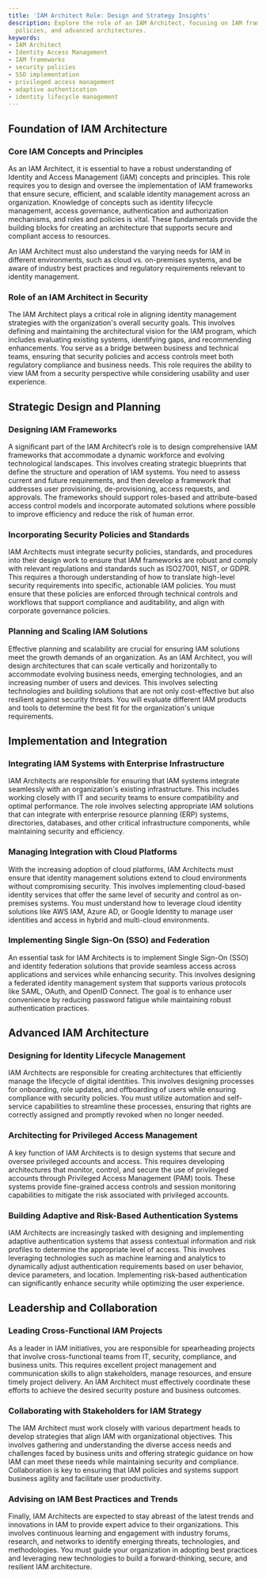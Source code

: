 ```yaml
---
title: 'IAM Architect Role: Design and Strategy Insights'
description: Explore the role of an IAM Architect, focusing on IAM frameworks, security
  policies, and advanced architectures.
keywords:
- IAM Architect
- Identity Access Management
- IAM frameworks
- security policies
- SSO implementation
- privileged access management
- adaptive authentication
- identity lifecycle management
---
```


## Foundation of IAM Architecture

### Core IAM Concepts and Principles

As an IAM Architect, it is essential to have a robust understanding of Identity and Access Management (IAM) concepts and principles. This role requires you to design and oversee the implementation of IAM frameworks that ensure secure, efficient, and scalable identity management across an organization. Knowledge of concepts such as identity lifecycle management, access governance, authentication and authorization mechanisms, and roles and policies is vital. These fundamentals provide the building blocks for creating an architecture that supports secure and compliant access to resources.

An IAM Architect must also understand the varying needs for IAM in different environments, such as cloud vs. on-premises systems, and be aware of industry best practices and regulatory requirements relevant to identity management.

### Role of an IAM Architect in Security

The IAM Architect plays a critical role in aligning identity management strategies with the organization's overall security goals. This involves defining and maintaining the architectural vision for the IAM program, which includes evaluating existing systems, identifying gaps, and recommending enhancements. You serve as a bridge between business and technical teams, ensuring that security policies and access controls meet both regulatory compliance and business needs. This role requires the ability to view IAM from a security perspective while considering usability and user experience.

## Strategic Design and Planning

### Designing IAM Frameworks

A significant part of the IAM Architect’s role is to design comprehensive IAM frameworks that accommodate a dynamic workforce and evolving technological landscapes. This involves creating strategic blueprints that define the structure and operation of IAM systems. You need to assess current and future requirements, and then develop a framework that addresses user provisioning, de-provisioning, access requests, and approvals. The frameworks should support roles-based and attribute-based access control models and incorporate automated solutions where possible to improve efficiency and reduce the risk of human error.

### Incorporating Security Policies and Standards

IAM Architects must integrate security policies, standards, and procedures into their design work to ensure that IAM frameworks are robust and comply with relevant regulations and standards such as ISO27001, NIST, or GDPR. This requires a thorough understanding of how to translate high-level security requirements into specific, actionable IAM policies. You must ensure that these policies are enforced through technical controls and workflows that support compliance and auditability, and align with corporate governance policies.

### Planning and Scaling IAM Solutions

Effective planning and scalability are crucial for ensuring IAM solutions meet the growth demands of an organization. As an IAM Architect, you will design architectures that can scale vertically and horizontally to accommodate evolving business needs, emerging technologies, and an increasing number of users and devices. This involves selecting technologies and building solutions that are not only cost-effective but also resilient against security threats. You will evaluate different IAM products and tools to determine the best fit for the organization's unique requirements.

## Implementation and Integration

### Integrating IAM Systems with Enterprise Infrastructure

IAM Architects are responsible for ensuring that IAM systems integrate seamlessly with an organization's existing infrastructure. This includes working closely with IT and security teams to ensure compatibility and optimal performance. The role involves selecting appropriate IAM solutions that can integrate with enterprise resource planning (ERP) systems, directories, databases, and other critical infrastructure components, while maintaining security and efficiency.

### Managing Integration with Cloud Platforms

With the increasing adoption of cloud platforms, IAM Architects must ensure that identity management solutions extend to cloud environments without compromising security. This involves implementing cloud-based identity services that offer the same level of security and control as on-premises systems. You must understand how to leverage cloud identity solutions like AWS IAM, Azure AD, or Google Identity to manage user identities and access in hybrid and multi-cloud environments.

### Implementing Single Sign-On (SSO) and Federation

An essential task for IAM Architects is to implement Single Sign-On (SSO) and identity federation solutions that provide seamless access across applications and services while enhancing security. This involves designing a federated identity management system that supports various protocols like SAML, OAuth, and OpenID Connect. The goal is to enhance user convenience by reducing password fatigue while maintaining robust authentication practices.

## Advanced IAM Architecture

### Designing for Identity Lifecycle Management

IAM Architects are responsible for creating architectures that efficiently manage the lifecycle of digital identities. This involves designing processes for onboarding, role updates, and offboarding of users while ensuring compliance with security policies. You must utilize automation and self-service capabilities to streamline these processes, ensuring that rights are correctly assigned and promptly revoked when no longer needed.

### Architecting for Privileged Access Management

A key function of IAM Architects is to design systems that secure and oversee privileged accounts and access. This requires developing architectures that monitor, control, and secure the use of privileged accounts through Privileged Access Management (PAM) tools. These systems provide fine-grained access controls and session monitoring capabilities to mitigate the risk associated with privileged accounts.

### Building Adaptive and Risk-Based Authentication Systems

IAM Architects are increasingly tasked with designing and implementing adaptive authentication systems that assess contextual information and risk profiles to determine the appropriate level of access. This involves leveraging technologies such as machine learning and analytics to dynamically adjust authentication requirements based on user behavior, device parameters, and location. Implementing risk-based authentication can significantly enhance security while optimizing the user experience.

## Leadership and Collaboration

### Leading Cross-Functional IAM Projects

As a leader in IAM initiatives, you are responsible for spearheading projects that involve cross-functional teams from IT, security, compliance, and business units. This requires excellent project management and communication skills to align stakeholders, manage resources, and ensure timely project delivery. An IAM Architect must effectively coordinate these efforts to achieve the desired security posture and business outcomes.

### Collaborating with Stakeholders for IAM Strategy

The IAM Architect must work closely with various department heads to develop strategies that align IAM with organizational objectives. This involves gathering and understanding the diverse access needs and challenges faced by business units and offering strategic guidance on how IAM can meet these needs while maintaining security and compliance. Collaboration is key to ensuring that IAM policies and systems support business agility and facilitate user productivity.

### Advising on IAM Best Practices and Trends

Finally, IAM Architects are expected to stay abreast of the latest trends and innovations in IAM to provide expert advice to their organizations. This involves continuous learning and engagement with industry forums, research, and networks to identify emerging threats, technologies, and methodologies. You must guide your organization in adopting best practices and leveraging new technologies to build a forward-thinking, secure, and resilient IAM architecture.